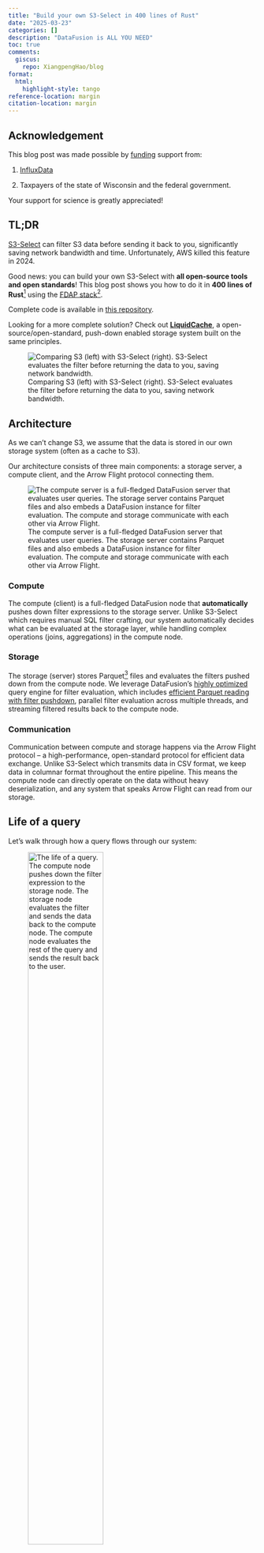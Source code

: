 ```yaml
---
title: "Build your own S3-Select in 400 lines of Rust"
date: "2025-03-23"
categories: []
description: "DataFusion is ALL YOU NEED"
toc: true
comments:
  giscus: 
    repo: XiangpengHao/blog
format:
  html: 
    highlight-style: tango 
reference-location: margin
citation-location: margin
---
```


::: {.callout-warning appearance="simple" icon=false}

## Acknowledgement

This blog post was made possible by [funding](https://xiangpeng.systems/fund/) support from:

1.  [InfluxData](https://influxdata.com) 

2.  Taxpayers of the state of Wisconsin and the federal government.

Your support for science is greatly appreciated!
:::

## TL;DR

[S3-Select](https://docs.aws.amazon.com/AmazonS3/latest/userguide/selecting-content-from-objects.html) can filter S3 data before sending it back to you,
significantly saving network bandwidth and time. Unfortunately, AWS killed this feature in 2024.

Good news: you can build your own S3-Select with **all open-source tools and open standards**! This blog post shows you how to do it in **400 lines of Rust**[^1] using the [FDAP stack](https://www.influxdata.com/glossary/fdap-stack/)[^2].

Complete code is available in [this repository](https://github.com/XiangpengHao/build-your-own-s3-select).

Looking for a more complete solution? Check out [**LiquidCache**](https://github.com/XiangpengHao/liquid-cache), a open-source/open-standard, push-down enabled storage system built on the same principles.

[^1]: Without blank lines and comments.

[^2]: FDAP: Apache Arrow **F**light, Apache **D**ataFusion, Apache **A**rrow, Apache **P**arquet

![Comparing S3 (left) with S3-Select (right). S3-Select evaluates the filter before returning the data to you, saving network bandwidth.](s3-select.jpg)


## Architecture

As we can't change S3, we assume that the data is stored in our own storage system (often as a cache to S3).

Our architecture consists of three main components: a storage server, a compute client, and the Arrow Flight protocol connecting them.

![The compute server is a full-fledged DataFusion server that evaluates user queries. The storage server contains Parquet files and also embeds a DataFusion instance for filter evaluation. The compute and storage communicate with each other via Arrow Flight.](arch.jpg)


### Compute
The compute (client) is a full-fledged DataFusion node that **automatically** pushes down filter expressions to the storage server. Unlike S3-Select which requires manual SQL filter crafting, our system automatically decides what can be evaluated at the storage layer, while handling complex operations (joins, aggregations) in the compute node.

### Storage
The storage (server) stores Parquet[^8] files and evaluates the filters pushed down from the compute node. We leverage DataFusion's [highly optimized](https://datafusion.apache.org/blog/2024/11/18/datafusion-fastest-single-node-parquet-clickbench/) query engine for filter evaluation, which includes [efficient Parquet reading with filter pushdown](../parquet-pushdown/index.qmd), parallel filter evaluation across multiple threads, and streaming filtered results back to the compute node.

[^8]: Parquet is the industry standard columnar storage format. CSV/JSON/etc. are also easily supported, but you should really consider using a real format like Parquet.

### Communication
Communication between compute and storage happens via the Arrow Flight protocol -- a high-performance, open-standard protocol for efficient data exchange. Unlike S3-Select which transmits data in CSV format, we keep data in columnar format throughout the entire pipeline. 
This means the compute node can directly operate on the data without heavy deserialization, and any system that speaks Arrow Flight can read from our storage.

## Life of a query 
Let's walk through how a query flows through our system:

![The life of a query. The compute node pushes down the filter expression to the storage node. The storage node evaluates the filter and sends the data back to the compute node. The compute node evaluates the rest of the query and sends the result back to the user.](life-of-a-query.jpg){width=60%}

1. **Schema Resolution**: When a user submits a query, the compute node first resolves the table schema from the storage node via Arrow Flight.

2. **Query Planning**: The compute node generates a query plan and decides which parts should be evaluated locally versus pushed down to the storage node.

3. **Filter Pushdown**: The compute node sends filter predicates to the storage node for evaluation close to the data.

4. **Filter Evaluation**: The storage node evaluates these filters and streams only the matching data back to the compute node.

5. **Final Processing**: The compute node handles the computation-heavy parts (aggregations, joins, etc.) and returns the final result to the user.

Note that only filters are pushed down to the storage node, computation-heavy operations happen at the compute layer. This prevents overloading the storage node's processing capabilities while reducing network traffic.

## Implementing the Storage Server
Now that we understand the architecture, let's build the storage server. Surprisingly, we can implement it in less than 100 lines of code thanks to DataFusion!

Our storage server is defined as:

```rust
struct StorageServer {
    execution_plans: Mutex<HashMap<u64, Arc<dyn ExecutionPlan>>>,
    next_id: atomic::AtomicU64,
    ctx: SessionContext,
}
```

Let's break down what each field does:

- `execution_plans`: Maps query IDs to their execution plans
- `next_id`: Generates unique query IDs[^9]
- `ctx`: The DataFusion session context (we use a single context for all queries for simplicity)

The `StorageServer` implements the `FlightSqlService` trait with three key methods:

[^9]: In production, you should use a proper unique ID generator like [uuid](https://docs.rs/uuid/latest/uuid/index.html).

```rust
#[tonic::async_trait]
impl FlightSqlService for StorageServer {
    type FlightService = StorageServer;

    async fn get_flight_info_schemas(  // <1>
        &self,
        query: CommandGetDbSchemas,
        _request: Request<FlightDescriptor>,
    ) -> Result<Response<FlightInfo>, Status> {
		todo!()
    }


    async fn get_flight_info_statement( // <2>
        &self,
        cmd: CommandStatementQuery,
        _request: Request<FlightDescriptor>,
    ) -> Result<Response<FlightInfo>, Status> {
		todo!()
    }

    async fn do_get_fallback( // <3>
        &self,
        _request: Request<Ticket>,
        message: Any,
    ) -> Result<Response<<Self as FlightService>::DoGetStream>, Status> {
		todo!()
    }
}
```

Let's implement each method one by one.

### 1. Schema Resolution
First, we need to implement `get_flight_info_schemas` to handle schema retrieval:

```rust
async fn get_flight_info_schemas(
	&self,
	query: CommandGetDbSchemas,
	_request: Request<FlightDescriptor>,
) -> Result<Response<FlightInfo>, Status> {
	let table_url = query.catalog.unwrap();
	let table_name = query.db_schema_filter_pattern.unwrap();
	_ = self
		.ctx
		.register_parquet(&table_name, table_url, Default::default())
		.await;
	let schema = self.ctx.table_provider(&table_name).await.unwrap().schema();
	let info = FlightInfo::new().try_with_schema(&schema).unwrap();
	Ok(Response::new(info))
}
```

This method:

1. Registers the Parquet file with DataFusion
2. Gets the schema from the registered table
3. Returns the schema as a FlightInfo response

### 2. Query Planning
Next, we implement `get_flight_info_statement` to handle query planning:

```rust
async fn get_flight_info_statement(
	&self,
	cmd: CommandStatementQuery,
	_request: Request<FlightDescriptor>,
) -> Result<Response<FlightInfo>, Status> {
	let query = cmd.query.as_str();
	let (state, logical_plan) = self.ctx.sql(query).await.unwrap().into_parts();
	let plan = state.optimize(&logical_plan).unwrap();
	let physical_plan = state.create_physical_plan(&plan).await.unwrap();
	let partition_count = physical_plan.output_partitioning().partition_count();
	let schema = physical_plan.schema();
	let id = self.next_id.fetch_add(1, atomic::Ordering::Relaxed);
	self.execution_plans
		.lock()
		.unwrap()
		.insert(id, physical_plan);
	let mut info = FlightInfo::new().try_with_schema(&schema).unwrap();
	for partition in 0..partition_count {
		let fetch = FetchResults {
			handle: id,
			partition: partition as u32,
		};
		let buf = fetch.as_any().encode_to_vec().into();
		let ticket = Ticket { ticket: buf };
		let endpoint = FlightEndpoint::new().with_ticket(ticket.clone());
		info = info.with_endpoint(endpoint);
	}
	Ok(Response::new(info))
}
```

This method:

1. Parses the SQL into a logical plan
2. Optimizes the logical plan and converts it to a physical plan
3. Returns partition info and query ID to the compute node

### 3. Data Streaming
Finally, we implement `do_get_fallback` to handle data streaming:

```rust
async fn do_get_fallback(
	&self,
	_request: Request<Ticket>,
	message: Any,
) -> Result<Response<<Self as FlightService>::DoGetStream>, Status> {
	let fetch_results: FetchResults = message.unpack().unwrap().unwrap();
	let plan_lock = self.execution_plans.lock().unwrap();
	let physical_plan = plan_lock.get(&fetch_results.handle).unwrap().clone();
	let stream = physical_plan
		.execute(fetch_results.partition as usize, self.ctx.task_ctx())
		.unwrap()
		.map_err(|e| arrow_flight::error::FlightError::ExternalError(Box::new(e)));
	let encoder = FlightDataEncoderBuilder::new().build(stream);
	let response_stream =
		encoder.map(|result| result.map_err(|e| Status::internal(e.to_string())));
	Ok(Response::new(Box::pin(response_stream)))
}
```

This method:

1. Retrieves the physical plan for that query
2. Executes the plan on the specified partition
3. Returns the stream to the compute node

That's it for the storage server! Just these three methods are enough to implement the core functionality[^4].

[^4]: Of course, a production server needs way more: error handling, logging, authentication, etc. But these concerns are orthogonal to our core implementation.

## Implementing the Compute Node
The compute node has more work to do, as it needs to:

1. Communicate with the storage server to get data
2. Decide which parts of the query to send to storage
3. Process the filtered data to produce the final result

We'll implement this through two main components:

1. `FlightTable`: Decides what gets pushed down to storage
2. `FlightExec`: Handles the data streaming from storage

Here's how they fit together in the query plan:

![An example query plan showing how FlightTable and FlightExec connect. The ParquetExec and FilterExec[^3] are executed on the storage server, while the rest of the plan runs on the compute node. The two plans are connected via the FlightExec node.](query-plan.jpg)

[^3]: Strictly speaking, when [filter pushdown](../parquet-pushdown/index.qmd) is enabled, the FilterExec is merged into ParquetExec in the storage server.

### Implementing FlightTable
Let's start with `FlightTable`, which implements DataFusion's `TableProvider` trait:

```rust
pub struct FlightTable {
    channel: Channel,
    server: String,
    table_name: TableReference,
    output_schema: SchemaRef,
}

#[async_trait]
impl TableProvider for FlightTable {
    async fn scan(
        &self,
        _state: &dyn Session,
        projection: Option<&Vec<usize>>,
        filters: &[Expr],
        limit: Option<usize>,
    ) -> Result<Arc<dyn ExecutionPlan>> {
		todo!()
    }

    fn supports_filters_pushdown(
        &self,
        filters: &[&Expr],
    ) -> Result<Vec<TableProviderFilterPushDown>> {
       todo!() 
    }

	// ... other trait methods
}
```

The `FlightTable` has two important methods:

1. `scan`: Creates a `FlightExec` node that pulls data from storage
2. `supports_filters_pushdown`: Tells DataFusion which filters can be pushed down

Let's implement the `scan` method first:

![FlightTable unparses filters, projections, and limits back to SQL and sends them to the storage server.](unparse.jpg){width=60%}

```rust
async fn scan(
	&self,
	_state: &dyn Session,
	projection: Option<&Vec<usize>>,
	filters: &[Expr],
	limit: Option<usize>,
) -> Result<Arc<dyn ExecutionPlan>> {
	let unparsed_sql = {
		// we don't care about actual source for the purpose of unparsing the sql.
		let empty_table_provider = empty::EmptyTable::new(self.schema().clone());
		let table_source = Arc::new(DefaultTableSource::new(Arc::new(empty_table_provider)));

		let logical_plan = TableScan {
			table_name: self.table_name.clone(),
			source: table_source,
			projection: projection.map(|p| p.to_vec()),
			filters: filters.to_vec(),
			fetch: limit,
			projected_schema: Arc::new(self.schema().as_ref().clone().to_dfschema().unwrap()),
		};
		let unparser = Unparser::new(&PostgreSqlDialect {});
		let unparsed_sql = unparser
			.plan_to_sql(&LogicalPlan::TableScan(logical_plan))
			.unwrap();
		unparsed_sql.to_string()
	};

	println!("SQL send to cache: \n{}", unparsed_sql);

	let mut client = FlightSqlServiceClient::new(self.channel.clone());
	let info = client.execute(unparsed_sql, None).await.unwrap();

	Ok(Arc::new(FlightExec::try_new(
		self.schema.clone(),
		info,
		projection,
		&self.server,
	)?))
}
```

The magic happens in the unparsing step. We leverage DataFusion's query planner to:

1. Create a logical plan containing the filters, projections, and limits
2. Unparse this plan back to SQL using DataFusion's unparser[^10]
3. Send this SQL to the storage server for evaluation
4. Create a FlightExec node that will stream data from storage

[^10]: We can also send DataFusion's physical plan (like [Ballista](https://github.com/apache/datafusion-ballista)), or even [Substrait](https://substrait.io/) to the storage server.

Next, let's implement the filter pushdown support:

```rust
fn supports_filters_pushdown(
	&self,
	filters: &[&Expr],
) -> Result<Vec<TableProviderFilterPushDown>> {
	let filter_push_down: Vec<TableProviderFilterPushDown> = filters
		.iter()
		.map(
			|f| match Unparser::new(&PostgreSqlDialect {}).expr_to_sql(f) {
				Ok(_) => TableProviderFilterPushDown::Exact,
				Err(_) => TableProviderFilterPushDown::Unsupported,
			},
		)
		.collect();
	Ok(filter_push_down)
}
```

Our rule is simple but effective: if a filter can be unparsed to SQL, we push it down to storage.

### Implementing FlightExec
Now let's implement `FlightExec`, which is responsible for streaming data from storage:

```rust
pub struct FlightExec {
    server: String,
    partitions: Arc<[FlightPartition]>,
    plan_properties: PlanProperties,
}

impl ExecutionPlan for FlightExec {
    fn execute(
        &self,
        partition: usize,
        _context: Arc<TaskContext>,
    ) -> Result<SendableRecordBatchStream> {
        let future_stream = flight_stream(self.partitions[partition].clone(), self.schema());
        Ok(Box::pin(FlightStream {
            state: FlightStreamState::Init,
            future_stream: Some(Box::pin(future_stream)),
            schema: self.schema(),
        }))
    }

	// ... other trait methods
}
```

`FlightExec` is mainly a wrapper around `FlightStream`, which handles the async streaming of data from storage:

```rust
struct FlightStream {
    state: FlightStreamState,
    future_stream: Option<BoxFuture<'static, Result<SendableRecordBatchStream>>>,
    schema: SchemaRef,
}

impl Stream for FlightStream {
    type Item = Result<RecordBatch>;

    fn poll_next(mut self: Pin<&mut Self>, cx: &mut Context<'_>) -> Poll<Option<Self::Item>> {
        let result: Poll<Option<Result<RecordBatch>>> = loop {
            match &mut self.state {
                FlightStreamState::Init => {
                    self.state = FlightStreamState::GetStream(self.future_stream.take().unwrap());
                    continue;
                }
                FlightStreamState::GetStream(fut) => {
                    let stream = ready!(fut.as_mut().poll(cx)).unwrap();
                    self.state = FlightStreamState::Processing(stream);
                    continue;
                }
                FlightStreamState::Processing(stream) => {
                    let result = stream.as_mut().poll_next(cx);
                    break result;
                }
            }
        };
        match result {
            Poll::Ready(Some(Ok(batch))) => Poll::Ready(Some(Ok(batch))),
            Poll::Ready(None) => Poll::Ready(None),
            Poll::Ready(Some(Err(e))) => {
                panic!("Error reading flight stream: {}", e);
            }
            _ => Poll::Pending,
        }
    }
}
```

The implementation is a bit complex due to Rust's lack of native async iterators, requiring us to implement a state machine manually. However, the core concept is straightforward -- it pulls data from storage and returns it as a stream.

## Putting It All Together
Now let's assemble our components into a working system!

### Server Binary
The server binary is simple -- it just starts a Flight service with our StorageServer:

```rust
#[tokio::main]
async fn main() -> Result<(), Box<dyn std::error::Error>> {
    let addr = "127.0.0.1:50051".parse()?;
    Server::builder()
        .add_service(FlightServiceServer::new(StorageServer::default()))
        .serve(addr)
        .await?;
    Ok(())
}
```

### Client Binary
The client binary configures DataFusion, registers our FlightTable, and runs the query:

```rust
#[tokio::main]
async fn main() -> Result<(), Box<dyn std::error::Error>> {
    let mut session_config = SessionConfig::from_env()?;
    session_config
        .options_mut()
        .execution
        .parquet
        .pushdown_filters = true;
    let ctx = Arc::new(SessionContext::new_with_config(session_config));

    let cache_server = "http://localhost:50051";
    let table_name = "aws-edge-locations";
    let table_url = "./aws-edge-locations.parquet";
    let sql = format!(
        "SELECT DISTINCT \"city\" FROM \"{table_name}\" WHERE \"country\" = 'United States'"
    );

    let table = FlightTable::create(cache_server, table_name, table_url).await;
    ctx.register_table(table_name, Arc::new(table))?;
    ctx.sql(&sql).await?.show().await?;
    Ok(())
}
```

### Running the System
To run our S3-Select alternative:

```bash
cargo run --bin server
cargo run --bin client
```

You should see output like:

```	
```bash
SQL to run: 
-------
SELECT DISTINCT "city" FROM "aws-edge-locations" WHERE "country" = 'United States'
-------

SQL to pushdown: 
-------
SELECT "aws-edge-locations"."city" FROM "aws-edge-locations" WHERE ("aws-edge-locations"."country" = 'United States')
-------

+----------------+
| city           |
+----------------+
| Boston         |
| Chicago        |
| Portland       |
| New York       |
| Newark         |
| Detroit        |
...
```

Notice that only the filter (`WHERE "country" = 'United States'`) was pushed down to storage, while the aggregation (`DISTINCT`) was evaluated by the compute node. This is exactly what we wanted!

## What's Next: LiquidCache
Congratulations! You've built a working S3-Select alternative in just 400 lines of Rust. However, this blog post only scratches the surface of what's possible with this architecture.

To take this concept further, I'm excited to announce [LiquidCache](https://github.com/XiangpengHao/liquid-cache) -- a modern, open-source, push-down enabled storage system built on the same principles. LiquidCache extends what we've built here (to 15k loc) with advanced features like:

- Advanced caching strategies
- Advanced filter evaluation techniques
- Enhanced reliability and error handling
- Performance optimizations

Check out our [research paper](https://github.com/XiangpengHao/liquid-cache/blob/main/dev/doc/liquid-cache-vldb.pdf) for technical details and consider contributing to the project!

## Conclusion
Building a functional S3-Select alternative is surprisingly simple once you leverage the right building blocks. The FDAP stack (Flight, DataFusion, Arrow, Parquet) provides powerful primitives that handle most of the heavy lifting for us.

The real challenge -- and fun -- lies in understanding what these components do and how to thread them together effectively. As demonstrated by the imports alone, we're standing on the shoulders of giants:

```rust
use arrow::{
    array::RecordBatch,
    datatypes::{SchemaRef, ToByteSlice},
};
use arrow_flight::{
    FlightClient, FlightEndpoint, FlightInfo, Ticket,
    flight_service_client::FlightServiceClient,
    sql::{CommandGetDbSchemas, client::FlightSqlServiceClient},
};
use datafusion::{
    catalog::{Session, TableProvider},
    common::{ToDFSchema, project_schema},
    datasource::{DefaultTableSource, TableType, empty},
    error::{DataFusionError, Result},
    execution::{RecordBatchStream, SendableRecordBatchStream, TaskContext},
    logical_expr::{LogicalPlan, TableProviderFilterPushDown, TableScan},
    physical_expr::EquivalenceProperties,
    physical_plan::{
        DisplayAs, DisplayFormatType, ExecutionPlan, PlanProperties,
        execution_plan::{Boundedness, EmissionType},
        stream::RecordBatchStreamAdapter,
    },
    prelude::*,
    sql::{
        TableReference,
        unparser::{Unparser, dialect::PostgreSqlDialect},
    },
};
use futures::{Stream, TryStreamExt, future::BoxFuture};
use std::task::{Context, Poll, ready};
use std::{any::Any, pin::Pin, sync::Arc};
use tonic::{async_trait, transport::Channel};
```

The power of open-source tools and open standards isn't just a fallback — it's a superior approach that liberates us from vendor lock-in and service discontinuations. 
We've demonstrated that not only can we rebuild essential services like S3-Select after their commercial versions are discontinued, but we can create more powerful[^11], customizable, and cost-effective alternatives. 

[^11]: Azure also has filter pushdown, but they [don't support Parquet files](https://learn.microsoft.com/en-us/azure/storage/blobs/data-lake-storage-query-acceleration-how-to?tabs=azure-powershell). 

